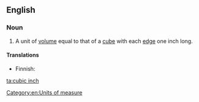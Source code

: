 ==English==

===Noun===
{{en-noun|sg=[[cubic]] [[inch]]|pl=cubic inches}}

# A unit of [[volume]] equal to that of a [[cube]] with each [[edge]] one inch long.

====Translations====
{{trans-top|unit of volume}}
* Finnish: {{t|fi|kuutiotuuma}}
{{trans-mid}}
{{trans-bottom}}

[[Category:en:Units of measure]]

[[ta:cubic inch]]
